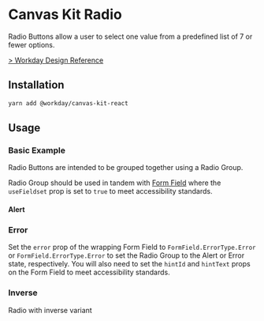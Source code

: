 


<Meta title="Labs/Radio" component={RadioGroup2} />

# Canvas Kit Radio

Radio Buttons allow a user to select one value from a predefined list of 7 or fewer options.

[> Workday Design Reference](https://design.workday.com/components/inputs/radio-buttons)

## Installation

```sh
yarn add @workday/canvas-kit-react
```

## Usage

### Basic Example

Radio Buttons are intended to be grouped together using a Radio Group.

Radio Group should be used in tandem with [Form Field](/components/inputs/form-field/) where the
`useFieldset` prop is set to `true` to meet accessibility standards.

<ExampleCodeBlock code={Basic} />

#### Alert

<ExampleCodeBlock code={Alert} />

### Error

Set the `error` prop of the wrapping Form Field to `FormField.ErrorType.Error` or
`FormField.ErrorType.Error` to set the Radio Group to the Alert or Error state, respectively. You
will also need to set the `hintId` and `hintText` props on the Form Field to meet accessibility
standards.

<ExampleCodeBlock code={Error} />

### Inverse

Radio with inverse variant

<ExampleCodeBlock code={Inverse} />
